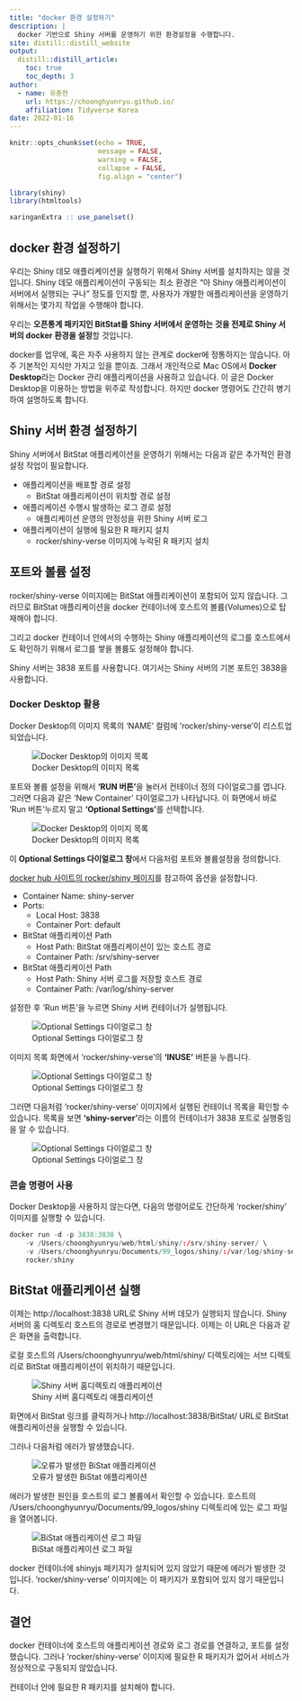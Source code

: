```yaml
---
title: "docker 환경 설정하기"
description: |
  docker 기반으로 Shiny 서버를 운영하기 위한 환경설정을 수행합니다.
site: distill::distill_website
output:
  distill::distill_article:
    toc: true
    toc_depth: 3  
author:
  - name: 유충현 
    url: https://choonghyunryu.github.io/
    affiliation: Tidyverse Korea
date: 2022-01-16
---
```


```r
knitr::opts_chunk$set(echo = TRUE, 
                      message = FALSE, 
                      warning = FALSE, 
                      collapse = FALSE,
                      fig.align = "center")

library(shiny)
library(htmltools)

xaringanExtra :: use_panelset()
```

## docker 환경 설정하기
우리는 Shiny 데모 애플리케이션을 실행하기 위해서 Shiny 서버를 설치하지는 않을 것입니다. Shiny 데모 애플리케이션이 구동되는 최소 환경은 "아 Shiny 애플리케이션이 서버에서 실행되는 구나" 정도를 인지할 뿐, 사용자가 개발한 애플리케이션을 운영하기 위해서는 몇가지 작업을 수행해야 합니다.  

우리는 **오픈통계 패키지인 BitStat를 Shiny 서버에서 운영하는 것을 전제로 Shiny 서버의 docker 환경을 설정**할 것입니다.

docker를 업무에, 혹은 자주 사용하지 않는 관계로 docker에 정통하지는 않습니다. 아주 기본적인 지식만 가지고 있을 뿐이죠. 그래서 개인적으로 Mac OS에서 **Docker Desktop**라는 Docker 관리 애플리케이션을 사용하고 있습니다. 
이 글은 Docker Desktop을 이용하는 방법을 위주로 작성합니다. 하지만 docker 명령어도 간간히 병기하여 설명하도록 합니다.

## Shiny 서버 환경 설정하기

Shiny 서버에서 BitStat 애플리케이션을 운영하기 위해서는 다음과 같은 추가적인 환경설정 작업이 필요합니다. 

* 애플리케이션을 배포할 경로 설정 
  - BitStat 애플리케이션이 위치할 경로 설정
* 애플리케이션 수행시 발생하는 로그 경로 설정
  - 애플리케이션 운영의 안정성을 위한 Shiny 서버 로그 
* 애플리케이션이 실행에 필요한 R 패키지 설치
  - rocker/shiny-verse 이미지에 누락된 R 패키지 설치

## 포트와 볼륨 설정
rocker/shiny-verse 이미지에는 BitStat 애플리케이션이 포함되어 있지 않습니다. 그러므로 BitStat 애플리케이션을 docker 컨테이너에 호스트의 볼륨(Volumes)으로 탑재해야 합니다.

그리고 docker 컨테이너 안에서의 수행하는 Shiny 애플리케이션의 로그를 호스트에서도 확인하기 위해서 로그를 쌓을 볼륨도 설정해야 합니다.

Shiny 서버는 3838 포트를 사용합니다. 여기서는 Shiny 서버의 기본 포트인 3838을 사용합니다. 

### Docker Desktop 활용
Docker Desktop의 이미지 목록의 'NAME' 컬럼에 'rocker/shiny-verse'이 리스트업 되었습니다. 

![Docker Desktop의 이미지 목록](img/image-list.png)

포트와 볼륨 설정을 위해서 **'RUN 버튼'**을 눌러서 컨테이너 정의 다이얼로그를 엽니다. 그러면 다음과 같은 'New Container' 다이얼로그가 나타납니다. 이 화면에서 바로 'Run 버튼'누르지 말고 **'Optional Settings'**를 선택합니다. 

![Docker Desktop의 이미지 목록](img/new-container.png)

이 **Optional Settings 다이얼로그 창**에서 다음처럼 포트와 볼륨설정을 정의합니다.

[docker hub 사이트의 rocker/shiny 페이지](https://hub.docker.com/r/rocker/shiny)를 참고하여 옵션을 설정합니다.

* Container Name: shiny-server
* Ports:
  - Local Host: 3838
  - Container Port: default
* BitStat 애플리케이션 Path
  - Host Path: BitStat 애플리케이션이 있는 호스트 경로
  - Container Path: /srv/shiny-server
* BitStat 애플리케이션 Path
  - Host Path: Shiny 서버 로그를 저장할 호스트 경로
  - Container Path: /var/log/shiny-server  

설정한 후 'Run 버튼'을 누르면 Shiny 서버 컨테이너가 실행됩니다. 

![Optional Settings 다이얼로그 창](img/options.png)

이미지 목록 화면에서 'rocker/shiny-verse'의 **'INUSE'** 버튼을 누릅니다.

![Optional Settings 다이얼로그 창](img/inuse.png)

그러면 다음처럼 'rocker/shiny-verse' 이미지에서 실행된 컨테이너 목록을 확인할 수 있습니다. 목록을 보면 **'shiny-server'**라는 이름의 컨테이너가  3838 포트로 실행중임을 알 수 있습니다. 

![Optional Settings 다이얼로그 창](img/run-server.png)

### 콘솔 명령어 사용

Docker Desktop을 사용하지 않는다면, 다음의 명령어로도 간단하게 'rocker/shiny' 이미지를 실행할 수 있습니다.

```r
docker run -d -p 3838:3838 \
    -v /Users/choonghyunryu/web/html/shiny/:/srv/shiny-server/ \
    -v /Users/choonghyunryu/Documents/99_logos/shiny/:/var/log/shiny-server/ \
    rocker/shiny
```

## BitStat 애플리케이션 실행
이제는 http://localhost:3838 URL로 Shiny 서버 데모가 실행되지 않습니다. Shiny 서버의 홈 디렉토리 호스트의 경로로 변경했기 때문입니다. 이제는 이  URL은 다음과 같은 화면을 출력합니다.

로컬 호스트의 /Users/choonghyunryu/web/html/shiny/ 디렉토리에는 서브 디렉토리로 BitStat 애플리케이션이 위치하기 때문입니다.

![Shiny 서버 홈디렉토리 애플리케이션](img/localhost.png)

화면에서 BitStat 링크를 클릭하거나  http://localhost:3838/BitStat/ URL로 BitStat 애플리케이션을 실행할 수 있습니다.

그러나 다음처럼 에러가 발생했습니다. 

![오류가 발생한 BiStat 애플리케이션](img/error.png)

에러가 발생한 원인을 호스트의 로그 볼륨에서 확인할 수 있습니다. 호스트의 /Users/choonghyunryu/Documents/99_logos/shiny 디렉토리에 있는 로그 파일을 열어봅니다.

![BiStat 애플리케이션 로그 파일](img/error-log.png)

docker 컨테이너에 shinyjs 패키지가 설치되어 있지 않았기 때문에 에러가 발생한 것입니다. 'rocker/shiny-verse' 이미지에는 이 패키지가 포함되어 있지 않기 때문입니다.


## 결언

docker 컨테이너에 호스트의 애플리케이션 경로와 로그 경로를 연결하고, 포트를 설정했습니다. 그러나 'rocker/shiny-verse' 이미지에 필요한 R 패키지가 없어서 서비스가 정상적으로 구동되지 않았습니다.

컨테이너 안에 필요한 R 패키지를 설치해야 합니다.



